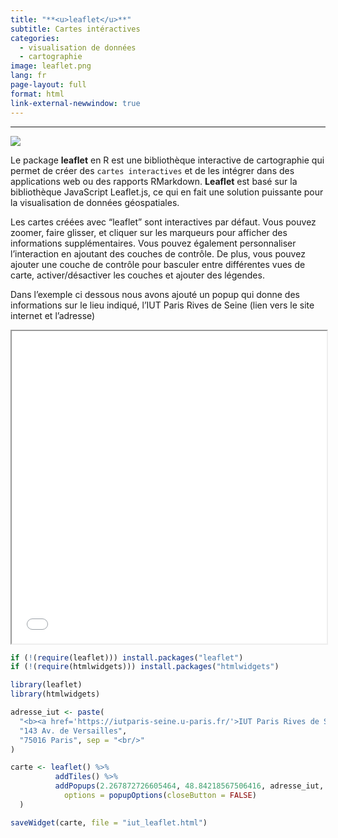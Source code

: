 ```yaml
---
title: "**<u>leaflet</u>**"
subtitle: Cartes intéractives
categories:
  - visualisation de données
  - cartographie
image: leaflet.png
lang: fr
page-layout: full
format: html
link-external-newwindow: true
---
```


----------------------


::: {.grid}

::: {.g-col-2}
<div style="margin-top: auto;"><a href="leaflet.qmd">![](leaflet.png)</a></div>
:::

::: {.g-col-10}
<div style="margin-top: auto;"><p class="card-text">Le package **leaflet** en R est une bibliothèque interactive de cartographie qui permet de créer des `cartes interactives` et de les intégrer dans des applications web ou des rapports RMarkdown. **Leaflet** est basé sur la bibliothèque JavaScript Leaflet.js, ce qui en fait une solution puissante pour la visualisation de données géospatiales.
</p>
</div>
:::

:::


Les cartes créées avec "leaflet" sont interactives par défaut. Vous pouvez zoomer, faire glisser, et cliquer sur les marqueurs pour afficher des informations supplémentaires. Vous pouvez également personnaliser l'interaction en ajoutant des couches de contrôle. De plus, vous pouvez ajouter une couche de contrôle pour basculer entre différentes vues de carte, activer/désactiver les couches et ajouter des légendes.  

Dans l'exemple ci dessous nous avons ajouté un popup qui donne des informations sur le lieu indiqué, l'IUT Paris Rives de Seine (lien vers le site internet et l'adresse)


::: {.grid}

::: {.g-col-6}
<iframe src="iut_leaflet.html" width="100%" height="500px"></iframe>
:::

::: {.g-col-6}

```r

if (!(require(leaflet))) install.packages("leaflet")
if (!(require(htmlwidgets))) install.packages("htmlwidgets")
```

```r
library(leaflet)
library(htmlwidgets)

adresse_iut <- paste(
  "<b><a href='https://iutparis-seine.u-paris.fr/'>IUT Paris Rives de Seine</a></b>",
  "143 Av. de Versailles",
  "75016 Paris", sep = "<br/>"
)

carte <- leaflet() %>% 
          addTiles() %>%
          addPopups(2.267872726605464, 48.84218567506416, adresse_iut,
            options = popupOptions(closeButton = FALSE)
  )

saveWidget(carte, file = "iut_leaflet.html")
```

:::

:::

